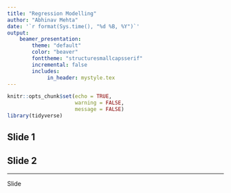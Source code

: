 ```yaml
---
title: "Regression Modelling"
author: "Abhinav Mehta"
date: '`r format(Sys.time(), "%d %B, %Y")`'
output: 
    beamer_presentation:
        theme: "default"
        color: "beaver"
        fonttheme: "structuresmallcapsserif"
        incremental: false
        includes:
             in_header: mystyle.tex
---
```


```r
knitr::opts_chunk$set(echo = TRUE,
                      warning = FALSE,
                      message = FALSE)
library(tidyverse)
```


## Slide 1


## Slide 2

---

Slide 

